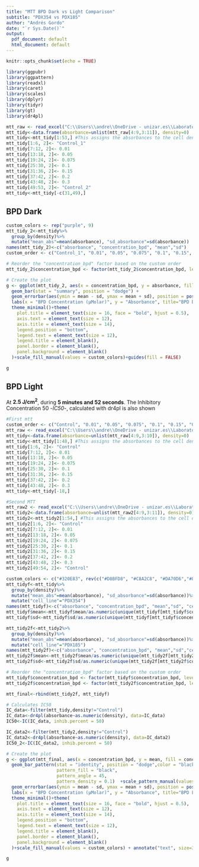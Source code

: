 ```yaml
---
title: "MTT BPD Dark vs Light Comparison"
subtitle: "PDX354 vs PDX185"
author: "Andrés Gordo"
date: "`r Sys.Date()`"
output:
  pdf_document: default
  html_document: default
---
```


```r
knitr::opts_chunk$set(echo = TRUE)
```

```r
library(ggpubr)
library(ggpattern)
library(readxl)
library(caret)
library(scales)
library(dplyr)
library(tidyr)
library(gt)
library(dr4pl)
```
```r
mtt_raw <- read_excel("C:\\Users\\andre\\OneDrive - unizar.es\\Laboratorio\\UCL ILDH 2023\\Results\\MTT\\MTT12_ANDRES_PDX_287.xlsx", col_names = FALSE)
mtt_tidy<-data.frame(absorbance=unlist(mtt_raw[4:9,3:11]), density=0)
mtt_tidy<-mtt_tidy[1:53,] #This assigns the absorbances to the cell density
mtt_tidy[1:6, 2]<- "Control_1"
mtt_tidy[7:12, 2]<- 0.01
mtt_tidy[13:18, 2]<- 0.05
mtt_tidy[19:24, 2]<- 0.075
mtt_tidy[25:30, 2]<- 0.1
mtt_tidy[31:36, 2]<- 0.15
mtt_tidy[37:42, 2]<- 0.2
mtt_tidy[43:48, 2]<- 0.3
mtt_tidy[49:53, 2]<- "Control_2"
mtt_tidy<-mtt_tidy[-c(31,49),]
```

## BPD Dark
```r
custom_colors <- rep("purple", 9)
mtt_tidy_2<-mtt_tidy%>%
  group_by(density)%>%
  mutate("mean_abs"=mean(absorbance), "sd_absorbance"=sd(absorbance))
names(mtt_tidy_2)<-c("absorbance", "concentration_bpd", "mean","sd")
custom_order <- c("Control_1", "0.01", "0.05", "0.075", "0.1", "0.15", "0.2", "0.3", "Control_2")

# Reorder the "concentration_bpd" factor based on the custom order
mtt_tidy_2$concentration_bpd <- factor(mtt_tidy_2$concentration_bpd, levels = custom_order)

# Create the plot
g <- ggplot(mtt_tidy_2, aes(x = concentration_bpd, y = absorbance, fill = concentration_bpd)) +
  geom_bar(stat = "summary", position = "dodge") +
  geom_errorbar(aes(ymin = mean - sd, ymax = mean + sd), position = position_dodge(width = 0.9), width = 0.25) +
  labs(x = "BPD Concentration (µMolar)", y = "Absorbance", title="BPD Dark MTT 10k cells/well") +
  theme_minimal()+theme(
    plot.title = element_text(size = 16, face = "bold", hjust = 0.5),
    axis.text = element_text(size = 12),
    axis.title = element_text(size = 14),
    legend.position = "bottom",
    legend.text = element_text(size = 12),
    legend.title = element_blank(),
    panel.border = element_blank(),
    panel.background = element_blank()
  )+scale_fill_manual(values = custom_colors)+guides(fill = FALSE)

g
```


## BPD Light
At **2.5 J/cm<sup>2</sup>**, during **5 minutes and 52 seconds**.
The Inhibitory Concentration 50 -*IC50*-, calculated with dr4pl is also shown
```r
#First mtt
custom_order <- c("Control", "0.01", "0.05", "0.075", "0.1", "0.15", "0.2", "0.3")
mtt_raw <- read_excel("C:\\Users\\andre\\OneDrive - unizar.es\\Laboratorio\\UCL ILDH 2023\\Results\\MTT\\MTT13_ANDRES_PDX_287.xlsx", col_names = FALSE)
mtt_tidy<-data.frame(absorbance=unlist(mtt_raw[4:9,3:10]), density=0)
mtt_tidy<-mtt_tidy[1:48,] #This assigns the absorbances to the cell density
mtt_tidy[1:6, 2]<- "Control"
mtt_tidy[7:12, 2]<- 0.01
mtt_tidy[13:18, 2]<- 0.05
mtt_tidy[19:24, 2]<- 0.075
mtt_tidy[25:30, 2]<- 0.1
mtt_tidy[31:36, 2]<- 0.15
mtt_tidy[37:42, 2]<- 0.2
mtt_tidy[43:48, 2]<- 0.3
mtt_tidy<-mtt_tidy[-18,]

#Second MTT
mtt_raw2 <- read_excel("C:\\Users\\andre\\OneDrive - unizar.es\\Laboratorio\\UCL ILDH 2023\\Results\\MTT\\MTT9_ANDRES_PDX_137.xlsx", col_names = FALSE)
mtt_tidy2<-data.frame(absorbance=unlist(mtt_raw2[4:9,3:11]), density=0)
mtt_tidy2<-mtt_tidy2[1:54,] #This assigns the absorbances to the cell density
mtt_tidy2[1:6, 2]<- "Control"
mtt_tidy2[7:12, 2]<- 0.01
mtt_tidy2[13:18, 2]<- 0.05
mtt_tidy2[19:24, 2]<- 0.075
mtt_tidy2[25:30, 2]<- 0.1
mtt_tidy2[31:36, 2]<- 0.15
mtt_tidy2[37:42, 2]<- 0.2
mtt_tidy2[43:48, 2]<- 0.3
mtt_tidy2[49:54, 2]<- "Control"
```


```r
custom_colors <- c("#320E83", rev(c("#D8BFD8", "#C8A2C8", "#DA70D6","#8A58FF", "#A020F0", "#8A2BE2", "#4B0082")), "#320E83")
mtt_tidyf<-mtt_tidy%>%
  group_by(density)%>%
  mutate("mean_abs"=mean(absorbance), "sd_absorbance"=sd(absorbance))%>%
  mutate("cell_line"="PDX354")
names(mtt_tidyf)<-c("absorbance", "concentration_bpd", "mean","sd", "cell_line")
mtt_tidyf$mean<-mtt_tidyf$mean/as.numeric(unique(mtt_tidyf[mtt_tidyf$concentration_bpd=="Control",3]))
mtt_tidyf$sd<-mtt_tidyf$sd/as.numeric(unique(mtt_tidyf[mtt_tidyf$concentration_bpd=="Control",3]))

mtt_tidy2f<-mtt_tidy2%>%
  group_by(density)%>%
  mutate("mean_abs"=mean(absorbance), "sd_absorbance"=sd(absorbance))%>%
  mutate("cell_line"="PDX185")
names(mtt_tidy2f)<-c("absorbance", "concentration_bpd", "mean","sd","cell_line")
mtt_tidy2f$mean<-mtt_tidy2f$mean/as.numeric(unique(mtt_tidy2f[mtt_tidy2f$concentration_bpd=="Control",3]))
mtt_tidy2f$sd<-mtt_tidy2f$sd/as.numeric(unique(mtt_tidy2f[mtt_tidy2f$concentration_bpd=="Control",3]))

# Reorder the "concentration_bpd" factor based on the custom order
mtt_tidyf$concentration_bpd <- factor(mtt_tidyf$concentration_bpd, levels = custom_order)
mtt_tidy2f$concentration_bpd <- factor(mtt_tidy2f$concentration_bpd, levels = custom_order)

mtt_final<-rbind(mtt_tidy2f, mtt_tidyf)
```

```r
# Calculates IC50
IC_data<-filter(mtt_tidy,density!="Control")
IC_data<-dr4pl(absorbance~as.numeric(density), data=IC_data)
IC50<-IC(IC_data, inhib.percent = 50)

IC_data2<-filter(mtt_tidy2,density!="Control")
IC_data2<-dr4pl(absorbance~as.numeric(density), data=IC_data2)
IC50_2<-IC(IC_data2, inhib.percent = 50)
```

```r

# Create the plot
g <- ggplot(mtt_final, aes(x = concentration_bpd, y = mean, fill = concentration_bpd, pattern=cell_line)) +
  geom_bar_pattern(stat = "identity", position = "dodge",color = "black", 
                   pattern_fill = "black",
                   pattern_angle = 45,
                   pattern_density = 0.1)  +scale_pattern_manual(values = c(PDX185 = "stripe", PDX354 = "none")) +
  geom_errorbar(aes(ymin = mean - sd, ymax = mean + sd), position = position_dodge(width = 0.9), width = 0.25) +
  labs(x = "BPD Concentration (µMolar)", y = "Absorbance", title="BPD Light MTT 10k cells/well") +
  theme_minimal()+theme(
    plot.title = element_text(size = 16, face = "bold", hjust = 0.5),
    axis.text = element_text(size = 12),
    axis.title = element_text(size = 14),
    legend.position = "bottom",
    legend.text = element_text(size = 12),
    legend.title = element_blank(),
    panel.border = element_blank(),
    panel.background = element_blank()
  )+scale_fill_manual(values = custom_colors) + annotate("text", size=3, x = Inf, y = Inf, hjust = 1, vjust = 1, label = paste("IC50 for BPD Light is", round(IC50,digits = 4), "for PDX354 and", round(IC50_2,digits = 4), "for PDX185.", sep=" "),fontface = 'italic')+scale_fill_manual(values = custom_colors)+guides(fill = FALSE)+scale_y_continuous(labels = scales::percent, limits=c(0,1.2))

g
```